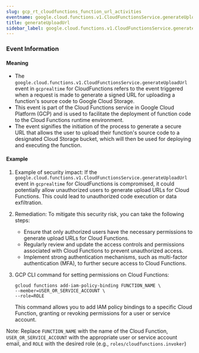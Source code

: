 ```yaml
--- 
slug: gcp_rt_cloudfunctions_function_url_activities
eventname: google.cloud.functions.v1.CloudFunctionsService.generateUploadUrl
title: generateUploadUrl
sidebar_label: google.cloud.functions.v1.CloudFunctionsService.generateUploadUrl
---
```

                       
### Event Information

#### Meaning

- The `google.cloud.functions.v1.CloudFunctionsService.generateUploadUrl` event in `gcprealtime` for CloudFunctions refers to the event triggered when a request is made to generate a signed URL for uploading a function's source code to Google Cloud Storage.
- This event is part of the Cloud Functions service in Google Cloud Platform (GCP) and is used to facilitate the deployment of function code to the Cloud Functions runtime environment.
- The event signifies the initiation of the process to generate a secure URL that allows the user to upload their function's source code to a designated Cloud Storage bucket, which will then be used for deploying and executing the function.

#### Example

1. Example of security impact: If the `google.cloud.functions.v1.CloudFunctionsService.generateUploadUrl` event in `gcprealtime` for CloudFunctions is compromised, it could potentially allow unauthorized users to generate upload URLs for Cloud Functions. This could lead to unauthorized code execution or data exfiltration.

2. Remediation: To mitigate this security risk, you can take the following steps:
   - Ensure that only authorized users have the necessary permissions to generate upload URLs for Cloud Functions.
   - Regularly review and update the access controls and permissions associated with Cloud Functions to prevent unauthorized access.
   - Implement strong authentication mechanisms, such as multi-factor authentication (MFA), to further secure access to Cloud Functions.

3. GCP CLI command for setting permissions on Cloud Functions:
   ```
   gcloud functions add-iam-policy-binding FUNCTION_NAME \
   --member=USER_OR_SERVICE_ACCOUNT \
   --role=ROLE
   ```
   This command allows you to add IAM policy bindings to a specific Cloud Function, granting or revoking permissions for a user or service account.

Note: Replace `FUNCTION_NAME` with the name of the Cloud Function, `USER_OR_SERVICE_ACCOUNT` with the appropriate user or service account email, and `ROLE` with the desired role (e.g., `roles/cloudfunctions.invoker`)


 